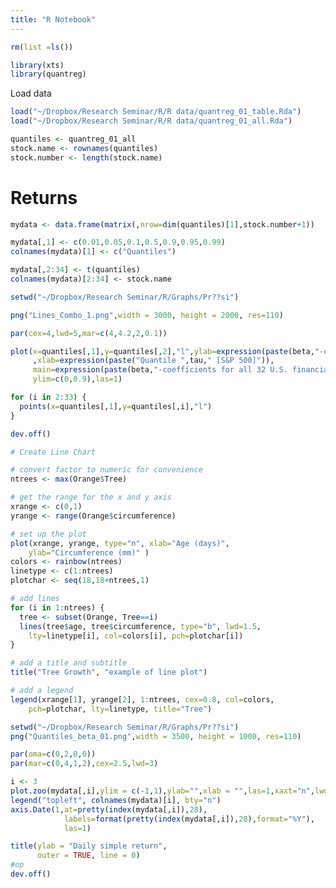 ```yaml
---
title: "R Notebook"
---
```


```r
rm(list =ls())
```

```r
library(xts)
library(quantreg)
```

Load data

```r
load("~/Dropbox/Research Seminar/R/R data/quantreg_01_table.Rda")
load("~/Dropbox/Research Seminar/R/R data/quantreg_01_all.Rda")
```

```r
quantiles <- quantreg_01_all
stock.name <- rownames(quantiles)
stock.number <- length(stock.name)
```


# Returns

```r
mydata <- data.frame(matrix(,nrow=dim(quantiles)[1],stock.number+1))

mydata[,1] <- c(0.01,0.05,0.1,0.5,0.9,0.95,0.99)
colnames(mydata)[1] <- c("Quantiles")

mydata[,2:34] <- t(quantiles)
colnames(mydata)[2:34] <- stock.name
```

```r

setwd("~/Dropbox/Research Seminar/R/Graphs/Pr??si")

png("Lines_Combo_1.png",width = 3000, height = 2000, res=110)

par(cex=4,lwd=5,mar=c(4,4.2,2,0.1))

plot(x=quantiles[,1],y=quantiles[,2],"l",ylab=expression(paste(beta,"-coefficient (sensitivity)"))
     ,xlab=expression(paste("Quantile ",tau," [S&P 500]")),
     main=expression(paste(beta,"-coefficients for all 32 U.S. financials")),
     ylim=c(0,0.9),las=1)

for (i in 2:33) {
  points(x=quantiles[,1],y=quantiles[,i],"l")
}

dev.off()
```

```r
# Create Line Chart

# convert factor to numeric for convenience 
ntrees <- max(Orange$Tree)

# get the range for the x and y axis 
xrange <- c(0,1)
yrange <- range(Orange$circumference) 

# set up the plot 
plot(xrange, yrange, type="n", xlab="Age (days)",
  	ylab="Circumference (mm)" ) 
colors <- rainbow(ntrees) 
linetype <- c(1:ntrees) 
plotchar <- seq(18,18+ntrees,1)

# add lines 
for (i in 1:ntrees) { 
  tree <- subset(Orange, Tree==i) 
  lines(tree$age, tree$circumference, type="b", lwd=1.5,
    lty=linetype[i], col=colors[i], pch=plotchar[i]) 
} 

# add a title and subtitle 
title("Tree Growth", "example of line plot")

# add a legend 
legend(xrange[1], yrange[2], 1:ntrees, cex=0.8, col=colors,
  	pch=plotchar, lty=linetype, title="Tree")
```




```r
setwd("~/Dropbox/Research Seminar/R/Graphs/Pr??si")
png("Quantiles_beta_01.png",width = 3500, height = 1000, res=110)

par(oma=c(0,2,0,0))
par(mar=c(0,4,1,2),cex=2.5,lwd=3)

i <- 3
plot.zoo(mydata[,i],ylim = c(-1,1),ylab="",xlab = "",las=1,xaxt="n",lwd=3)
legend("topleft", colnames(mydata)[i], bty="n")
axis.Date(1,at=pretty(index(mydata[,i]),28),
            labels=format(pretty(index(mydata[,i]),28),format="%Y"),
            las=1)

title(ylab = "Daily simple return",
      outer = TRUE, line = 0)
#op
dev.off()
```



